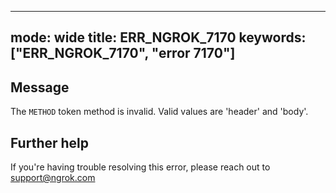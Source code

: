 
---
mode: wide
title: ERR_NGROK_7170
keywords: ["ERR_NGROK_7170", "error 7170"]
---

## Message
The `METHOD` token method is invalid. Valid values are 'header' and 'body'.




## Further help
If you're having trouble resolving this error, please reach out to [support@ngrok.com](mailto:support@ngrok.com?subject=Help%20with%20ERR_NGROK_7170)


